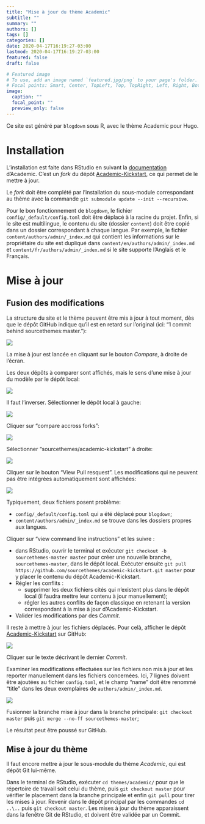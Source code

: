 ```yaml
---
title: "Mise à jour du thème Academic"
subtitle: ""
summary: ""
authors: []
tags: []
categories: []
date: 2020-04-17T16:19:27-03:00
lastmod: 2020-04-17T16:19:27-03:00
featured: false
draft: false

# Featured image
# To use, add an image named `featured.jpg/png` to your page's folder.
# Focal points: Smart, Center, TopLeft, Top, TopRight, Left, Right, BottomLeft, Bottom, BottomRight.
image:
  caption: ""
  focal_point: ""
  preview_only: false
---
```


Ce site est généré par `blogdown` sous R, avec le thème Academic pour Hugo.

# Installation

L'installation est faite dans RStudio en suivant la [documentation](https://sourcethemes.com/academic/docs/install/#install-with-rstudio) d'Academic.
C'est un *fork* du dépôt [Academic-Kickstart](https://github.com/sourcethemes/academic-kickstart), ce qui permet de le mettre à jour.

Le *fork* doit être complété par l'installation du sous-module correspondant au thème avec la commande `git submodule update --init --recursive`.

Pour le bon fonctionnement de `blogdown`, le fichier `config/_default/config.toml` doit être déplacé à la racine du projet.
Enfin, si le site est multilingue, le contenu du site (dossier `content`) doit être copié dans un dossier correspondant à chaque langue. Par exemple, le fichier `content/authors/admin/_index.md` qui contient les informations sur le propriétaire du site est dupliqué dans `content/en/authors/admin/_index.md` et `content/fr/authors/admin/_index.md` si le site supporte l'Anglais et le Français.


# Mise à jour

## Fusion des modifications

La structure du site et le thème peuvent être mis à jour à tout moment, dès que le dépôt GitHub indique qu'il est en retard sur l'original (ici: "1 commit behind sourcethemes:master."):

![](github.png)

La mise à jour est lancée en cliquant sur le bouton *Compare*, à droite de l'écran.

Les deux dépôts à comparer sont affichés, mais le sens d'une mise à jour du modèle par le dépôt local:

![](compare.png)

Il faut l'inverser.
Sélectionner le dépôt local à gauche:

![](compare_forks.png)

Cliquer sur "compare accross forks":

![](compare2.png)

Sélectionner "sourcethemes/academic-kickstart" à droite:

![](compare3.png)

Cliquer sur le bouton "View Pull resquest".
Les modifications qui ne peuvent pas être intégrées automatiquement sont affichées:

![](conflict.png)

Typiquement, deux fichiers posent problème:

* `config/_default/config.toml` qui a été déplacé pour `blogdown`;
* `content/authors/admin/_index.md` se trouve dans les dossiers propres aux langues.

Cliquer sur "view command line instructions" et les suivre :

* dans RStudio, ouvrir le terminal et exécuter `git checkout -b sourcethemes-master master` pour créer une nouvelle branche, `sourcethemes-master`, dans le dépôt local. Exécuter ensuite `git pull https://github.com/sourcethemes/academic-kickstart.git master` pour y placer le contenu du dépôt Academic-Kickstart.
* Régler les conflits :
    * supprimer les deux fichiers cités qui n'existent plus dans le dépôt local (il faudra mettre leur contenu à jour manuellement);
    * régler les autres conflits de façon classique en retenant la version correspondant à la mise à jour d'Academic-Kickstart.
* Valider les modifications par des *Commit*.

Il reste à mettre à jour les fichiers déplacés. Pour celà, afficher le dépôt [Academic-Kickstart](https://github.com/sourcethemes/academic-kickstart) sur GitHub:

![](kickstart.png)
  
Cliquer sur le texte décrivant le dernier *Commit*.

Examiner les modifications effectuées sur les fichiers non mis à jour et les reporter manuellement dans les fichiers concernées. Ici, 7 lignes doivent être ajoutées au fichier `config.toml`, et le champ "name" doit être renommé "title" dans les deux exemplaires de `authors/admin/_index.md`.
  
![](modifications.png)

Fusionner la branche mise à jour dans la branche principale: `git checkout master` puis `git merge --no-ff sourcethemes-master`;

Le résultat peut être poussé sur GitHub.


## Mise à jour du thème

Il faut encore mettre à jour le sous-module du thème *Academic*, qui est dépôt Git lui-même.

Dans le terminal de RStudio, exécuter `cd themes/academic/` pour que le répertoire de travail soit celui du thème, puis `git checkout master` pour vérifier le placement dans la branche principale et enfin `git pull` pour tirer les mises à jour.
Revenir dans le dépôt principal par les commandes `cd ..\..` puis `git checkout master`.
Les mises à jour du thème apparaissent dans la fenêtre Git de RStudio, et doivent être validée par un Commit.
